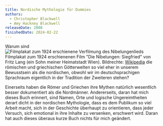 ```yaml
---
title: Nordische Mythologie für Dummies
authors: 
  - Christopher Blackwell
  - Amy Hackney Blackwell
releaseDate: 2008
finishedDate: 2024-02-22
---
```


<BookHeading frontmatter={frontmatter} />

Warum sind <Marginnote> <img src="/img/nibelungen_2024.jpg" alt="Filmplakat zum 1924 erschienene Verfilmung des Nibelungenlieds" />
Filmplakat zum 1924 erschienenen Film "Die Nibelungen: Siegfried" von Fritz Lang (ein Sohn meiner Heimatstadt Wien). Bildrechte: <a rel="nofollow noopener" href="https://en.wikipedia.org/wiki/Die_Nibelungen">Wikipedia</a>
</Marginnote>die römischen und griechischen Götterwelten so viel eher in unserem Bewusstsein als die nordischen,  obwohl wir im deutschsprachigen Sprachraum eigentlich in der Tradition der Zweiteren stehen?

Einerseits haben die Römer und Griechen ihre Mythen natürlich wesentlich besser dokumentiert als die Nordmänner. Andererseits, daran hat mich dieses Buch erinnert, sind Namen, Orte und logische Ungereimtheiten derart dicht in der nordischen Mythologie, dass es dem Publikum so viel Arbeit macht, sich in der Geschichte überhaupt zu orientieren, dass jeder Versuch, sich emotional in ihre Inhalte zu versenken, erschwert wird. Daran hat auch dieses überaus kurze Buch nichts für mich geändert.
